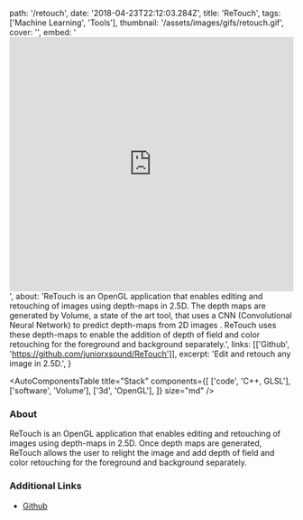   path: '/retouch',
  date: '2018-04-23T22:12:03.284Z',
  title: 'ReTouch',
  tags: ['Machine Learning', 'Tools'],
  thumbnail: '/assets/images/gifs/retouch.gif',
  cover: '',
  embed:
    '<iframe width="100%" height="450" src="https://www.youtube.com/embed/CAsy_jm85ZY?rel=0&amp;controls=0&amp;showinfo=0" frameborder="0" allow="autoplay; encrypted-media" allowfullscreen></iframe>',
  about:
    'ReTouch is an OpenGL application that enables editing and retouching of images using depth-maps in 2.5D. The depth maps are generated by Volume, a state of the art tool, that uses a CNN (Convolutional Neural Network) to predict depth-maps from 2D images . ReTouch uses these depth-maps to enable the addition of depth of field and color retouching for the foreground and background separately.',
  links: [['Github', 'https://github.com/juniorxsound/ReTouch']],
  excerpt: 'Edit and retouch any image in 2.5D.',
}

<AutoComponentsTable
  title="Stack"
  components={[
    ['code', 'C++, GLSL'],
    ['software', 'Volume'],
    ['3d', 'OpenGL'],
  ]}
  size="md"
/>

### About

ReTouch is an OpenGL application that enables editing and retouching of images using depth-maps in 2.5D. Once depth maps are generated, ReTouch allows the user to relight the image and add depth of field and color retouching for the foreground and background separately.

### Additional Links

- [Github](https://github.com/juniorxsound/ReTouch)

